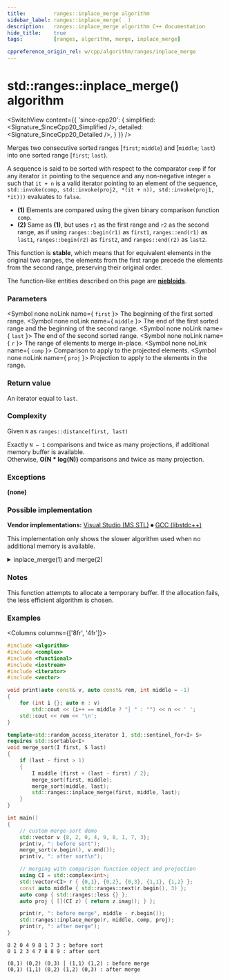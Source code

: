 ```yaml
---
title:         ranges::inplace_merge algorithm
sidebar_label: ranges::inplace_merge(  )
description:   ranges::inplace_merge algorithm C++ documentation
hide_title:    true
tags:          [ranges, algorithm, merge, inplace_merge]

cppreference_origin_rel: w/cpp/algorithm/ranges/inplace_merge
---
```



<!----------------- Codes ---------------------->


# std::ranges::inplace_merge() algorithm

<SwitchView content={{
	'since-cpp20': {
		simplified:	<Signature_SinceCpp20_Simplified />,
		detailed:	<Signature_SinceCpp20_Detailed />,
	}
}} />

Merges two consecutive sorted ranges [`first`; `middle`) and [`middle`; `last`) into one sorted range [`first`; `last`).

A sequence is said to be sorted with respect to the comparator `comp` if for any iterator `it` pointing to the sequence
and any non-negative integer `n` such that `it + n` is a valid iterator pointing to an element of the sequence,
`std::invoke(comp, std::invoke(proj2, *(it + n)), std::invoke(proj1, *it)))` evaluates to `false`.

- **(1)** Elements are compared using the given binary comparison function `comp`.
- **(2)** Same as **(1)**, but uses `r1` as the first range and `r2` as the second range, as if using `ranges::begin(r1)` as `first1`, `ranges::end(r1)` as `last1`, `ranges::begin(r2)` as `first2`, and `ranges::end(r2)` as `last2`.

This function is **stable**, which means that for equivalent elements in the original two ranges,
the elements from the first range  precede the elements from the second range, preserving their original order.

The function-like entities described on this page are [**niebloids**](#).

### Parameters

<SymbolTable>

  <Symbol none noLink name={ <code>first</code> }>
    The beginning of the first sorted range.
  </Symbol>
  <Symbol none noLink name={ <code>middle</code> }>
    The end of the first sorted range and the beginning of the second range.
  </Symbol>
  <Symbol none noLink name={ <code>last</code> }>
    The end of the second sorted range.
  </Symbol>
  <Symbol none noLink name={ <code>r</code> }>
    The range of elements to merge in-place.
  </Symbol>
  <Symbol none noLink name={ <code>comp</code> }>
    Comparison to apply to the projected elements.
  </Symbol>
  <Symbol none noLink name={ <code>proj</code> }>
    Projection to apply to the elements in the range.
  </Symbol>

</SymbolTable>

### Return value

An iterator equal to `last`.

### Complexity

Given `N` as `ranges::distance(first, last)`

Exactly `N − 1` comparisons and twice as many projections, if additional memory buffer is available.  
Otherwise, **O(N \* log(N))** comparisons and twice as many projection.

### Exceptions

**(none)**

### Possible implementation

**Vendor implementations:**
[Visual Studio (MS STL)](https://github.com/microsoft/STL/blob/e745bad3b1d05b5b19ec652d68abb37865ffa454/stl/inc/algorithm#L7131-L7235)
⏺
[GCC (libstdc++)](https://github.com/gcc-mirror/gcc/blob/54258e22b0846aaa6bd3265f592feb161eecda75/libstdc%2B%2B-v3/include/bits/ranges_algo.h#L2573-L2602)

This implementation only shows the slower algorithm used when no additional memory is available.

<details>
<summary>inplace_merge(1) and merge(2)</summary>

```cpp
struct inplace_merge_fn
{
    template<std::bidirectional_iterator I, std::sentinel_for<I> S,
             class Comp = ranges::less, class Proj = std::identity>
    requires std::sortable<I, Comp, Proj>
    constexpr I operator()(I first, I middle, S last, Comp comp = {}, Proj proj = {}) const
    {
        I last_it = ranges::next(middle, last);
        inplace_merge_slow(first, middle, last_it,
                           ranges::distance(first, middle),
                           ranges::distance(middle, last_it),
                           std::ref(comp), std::ref(proj));
        return last_it;
    }

    template<ranges::bidirectional_range R, class Comp = ranges::less,
             class Proj = std::identity>
    requires std::sortable<ranges::iterator_t<R>, Comp, Proj>
    constexpr ranges::borrowed_iterator_t<R>
        operator()(R&& r, ranges::iterator_t<R> middle,
                   Comp comp = {}, Proj proj = {}) const
    {
        return (*this)(ranges::begin(r), std::move(middle), ranges::end(r),
                       std::move(comp), std::move(proj));
    }

private:
    template<class I, class Comp, class Proj>
    static constexpr void inplace_merge_slow(I first, I middle, I last,
                                             std::iter_difference_t<I> n1,
                                             std::iter_difference_t<I> n2,
                                             Comp comp, Proj proj)
    {
        if (n1 == 0 || n2 == 0)
            return;
        if (n1 + n2 == 2 && comp(proj(*middle), proj(*first)))
        {
            ranges::iter_swap(first, middle);
            return;
        }

        I cut1 = first, cut2 = middle;
        std::iter_difference_t<I> d1 {}, d2 {};

        if (n1 > n2)
        {
            d1 = n1 / 2;
            ranges::advance(cut1, d1);
            cut2 = ranges::lower_bound(middle, last, *cut1,
                                       std::ref(comp), std::ref(proj));
            d2 = ranges::distance(middle, cut2);
        }
        else
        {
            d2 = n2 / 2;
            ranges::advance(cut2, d2);
            cut1 = ranges::upper_bound(first, middle, *cut2,
                                       std::ref(comp), std::ref(proj));
            d1 = ranges::distance(first, cut1);
        }

        I new_middle = ranges::rotate(cut1, middle, cut2);
        inplace_merge_slow(first, cut1, new_middle, d1, d2,
                           std::ref(comp), std::ref(proj));
        inplace_merge_slow(new_middle, cut2, last, n1 - d1, n2 - d2,
                           std::ref(comp), std::ref(proj));
    }
};

inline constexpr inplace_merge_fn inplace_merge {};
```

</details>

### Notes

This function attempts to allocate a temporary buffer. If the allocation fails, the less efficient algorithm is chosen.

### Examples

<Columns columns={['8fr', '4fr']}>
<div>

```cpp title='Main.cpp' showLineNumbers
#include <algorithm>
#include <complex>
#include <functional>
#include <iostream>
#include <iterator>
#include <vector>

void print(auto const& v, auto const& rem, int middle = -1)
{
    for (int i {}; auto n : v)
        std::cout << (i++ == middle ? "│ " : "") << n << ' ';
    std::cout << rem << '\n';
}

template<std::random_access_iterator I, std::sentinel_for<I> S>
requires std::sortable<I>
void merge_sort(I first, S last)
{
    if (last - first > 1)
    {
        I middle {first + (last - first) / 2};
        merge_sort(first, middle);
        merge_sort(middle, last);
        std::ranges::inplace_merge(first, middle, last);
    }
}

int main()
{
    // custom merge-sort demo
    std::vector v {8, 2, 0, 4, 9, 8, 1, 7, 3};
    print(v, ": before sort");
    merge_sort(v.begin(), v.end());
    print(v, ": after sort\n");

    // merging with comparison function object and projection
    using CI = std::complex<int>;
    std::vector<CI> r { {0,1}, {0,2}, {0,3}, {1,1}, {1,2} };
    const auto middle { std::ranges::next(r.begin(), 3) };
    auto comp { std::ranges::less {} };
    auto proj { [](CI z) { return z.imag(); } };

    print(r, ": before merge", middle - r.begin());
    std::ranges::inplace_merge(r, middle, comp, proj);
    print(r, ": after merge");
}
```

</div>
<div>

```plaintext title="Output"
8 2 0 4 9 8 1 7 3 : before sort
0 1 2 3 4 7 8 8 9 : after sort

(0,1) (0,2) (0,3) │ (1,1) (1,2) : before merge
(0,1) (1,1) (0,2) (1,2) (0,3) : after merge
```

</div>
</Columns>
